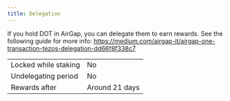 ```yaml
---
title: Delegation
---
```


If you hold DOT in AirGap, you can delegate them to earn rewards. See the following guide for more info: https://medium.com/airgap-it/airgap-one-transaction-tezos-delegation-dd66f8f338c7

|                      |                |
| -------------------- | -------------- |
| Locked while staking | No             |
| Undelegating period  | No             |
| Rewards after        | Around 21 days |
